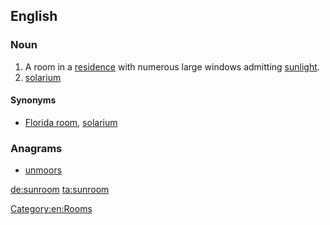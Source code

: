 ==English==

===Noun===
{{en-noun}}

# A room in a [[residence]] with numerous large windows admitting [[sunlight]].
# [[solarium]]

====Synonyms====
* [[Florida room]], [[solarium]]

===Anagrams===
* [[unmoors#English|unmoors]]

[[Category:en:Rooms]]

[[de:sunroom]]
[[ta:sunroom]]